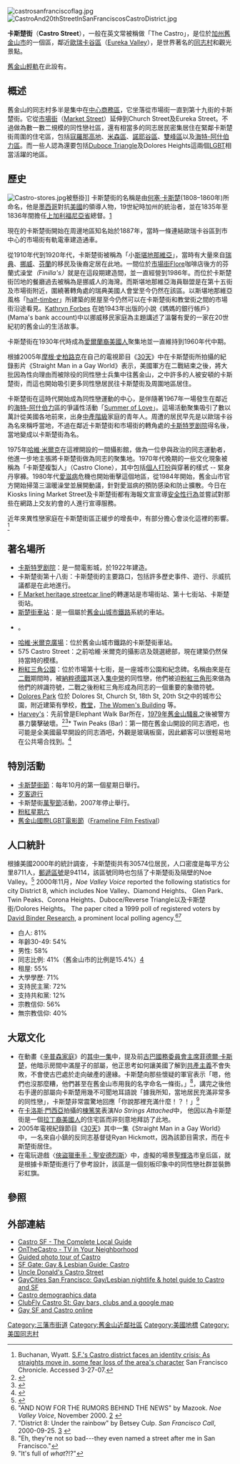 {{Link style|time=2015-12-11T05:12:54+00:00}}
[[File:castrosanfranciscoflag.jpg|thumb]]
[[File:CastroAnd20thStreetInSanFranciscosCastroDistrict.jpg|thumb]]

'''卡斯楚街'''（'''Castro Street'''），一般在英文常被稱做「The Castro」，是位於[[加州|加州]][[舊金山市|舊金山市]]的一個區，鄰近[[歐瑞卡谷區|歐瑞卡谷區]]（[[:en:Eureka_Valley_(San_Francisco)|Eureka Valley]]），是世界著名的[[同志村|同志村]]和觀光景點。

[[舊金山輕軌|舊金山輕軌]]在此設有{{Link-en|卡斯楚街站|Castro Street Station|同名車站}}。

== 概述 ==
舊金山的同志村多半是集中在[[中心商務區|中心商務區]]，它坐落從市場街一直到第十九街的卡斯楚街。它從[[市場街_(三藩市)|市場街]]（[[:en:Market_Street,_San_Francisco,_California|Market Street]]）延伸到Church Street及Eureka Street。不過做為數一數二規模的同性戀社區，還有相當多的同志居民密集居住在緊鄰卡斯楚街周圍的住宅區，包括[[:en:Corona_Heights,_San_Francisco,_California|寇羅那高地]]、[[米森區|米森區]]、[[諾耶谷區|諾耶谷區]]、[[雙峰_(舊金山)|雙峰區]]以及[[海特-阿什伯力區|海特-阿什伯力區]]。而一些人認為還要包括[[:en:Duboce_Triangle|Duboce Triangle]]及Dolores Heights這兩個[[LGBT|LGBT]]相當活躍的地區。

== 歷史 ==
[[File:Castro-stores.jpg|thumb]]被懸掛]]
卡斯楚街的名稱是由[[:en:José_Castro|何塞·卡斯楚]](1808–1860年)所命名，他是[[墨西哥|墨西哥]]對抗[[美國|美國]]的領導人物，19世紀時加州的統治者，並在1835年至1836年間擔任[[上加利福尼亞省|上加利福尼亞省]]總督。[http://www.sfmuseum.org/street/stnamesgdfgdfgdfgdf3.html] {{Wayback|url=http://www.sfmuseum.org/street/stnamesgdfgdfgdfgdf3.html |date=20200915074812 }}

現在的卡斯楚街開始在周邊地區知名始於1887年，當時一條連結歐瑞卡谷區到市中心的市場街有軌電車建造通車。 
 
從1910年代到1920年代，卡斯楚街被稱為「小[[斯堪地那維亞|斯堪地那維亞]]」，當時有大量來自[[瑞典|瑞典]]、[[挪威|挪威]]、[[芬蘭|芬蘭]]的移民及後裔定居在此地。一間位於[[:en:Market_Street_(San_Francisco,_California)|市場街]]Flore咖啡店後方的芬蘭式澡堂''（Finilla's）''就是在這段期建造間，並一直經營到1986年。而位於卡斯楚街凹地的餐廳過去被稱為是挪威人的海灣。而斯堪地那維亞海員聯盟是在第十五街及市場街附近，圍繞著轉角處的瑞典美國人會堂至今仍然在該區。以斯堪地那維亞風格「[[:en:Timber|half-timber]]」所建築的房屋至今仍然可以在卡斯楚街和教堂街之間的市場街沿途看見。[[:en:Kathryn_Forbes|Kathryn Forbes]] 在她1943年出版的小說《媽媽的銀行帳戶》(Mama's bank account)中以挪威移民家庭為主題講述了溫馨有愛的一家在20世紀初的舊金山的生活故事。

卡斯楚街在1930年代時成為[[愛爾蘭裔美國人|愛爾蘭裔美國人]]聚集地並一直維持到1960年代中期。

根據2005年[[摩根·史柏路克|摩根·史柏路克]]在自己的電視節目《[[:en:30_Days|30天]]》中在卡斯楚街所拍攝的紀錄影片《Straight Man in a Gay World》表示，美國軍方在二戰結束之後，將大批因為性向理由而被除役的同性戀士兵集中往舊金山，之中許多的人被安頓的卡斯楚街，而這也開始吸引更多同性戀居民往卡斯楚街及周圍地區居住。

卡斯楚街在這時代開始成為同性戀運動的中心，是伴隨著1967年一場發生在鄰近的[[海特-阿什伯力|海特-阿什伯力]]區的爭議性活動「[[:en:Summer_of_Love|Summer of Love]]」。這場活動聚集吸引了數以萬計從美國各地前來，出身[[中產階級|中產階級]]家庭的青年人。周遭的居民早先是以歐瑞卡谷為名來稱呼當地，不過在鄰近卡斯楚街和市場街的轉角處的[[卡斯特罗剧院|卡斯特罗剧院]]得名後，當地變成以卡斯楚街為名。 

1975年[[哈維·米爾克|哈維·米爾克]]在這裡開設的一間攝影館，做為一位參與政治的同志運動者，他進一步地主張將卡斯楚街做為同志的聚集地。1970年代晚期的一些文化現象被稱為「卡斯楚複製人」（Castro Clone），其中包括[[個人打扮|個人打扮]]與穿著的樣式 -- 緊身丹寧褲。1980年代[[愛滋病|愛滋病]]危機也開始衝擊這個地區，從1984年開始，舊金山市官方開始掃蕩三溫暖澡堂並展開動議，針對愛滋病的預防感染和防止擴散。今日在Kiosks lining Market Street及卡斯楚街都有海報文宣宣導[[安全性行為|安全性行為]]並嘗試對那些在網路上交友約會的人進行宣導服務。

近年來異性戀家庭在卡斯楚街區正緩步的增長中，有部分擔心會淡化這裡的影響。<ref>Buchanan, Wyatt. [http://www.sfgate.com/cgi-bin/article.cgi?file=/c/a/2007/02/25/MNG2DOATDK1.DTL S.F.'s Castro district faces an identity crisis: As straights move in, some fear loss of the area's character] {{Wayback|url=http://www.sfgate.com/cgi-bin/article.cgi?file=%2Fc%2Fa%2F2007%2F02%2F25%2FMNG2DOATDK1.DTL |date=20120411222910 }} San Francisco Chronicle. Accessed 3-27-07.</ref>

== 著名場所 ==
<!--- Notable location need some reason to be listed here if they don't have an article. --->
* [[卡斯特罗剧院|卡斯特罗剧院]]：是一間電影城，於1922年建造。
* 卡斯楚街第十八街：卡斯楚街的主要路口，包括許多歷史事件、遊行、示威抗議都是在此地進行。
* [[:en:F_Market|F Market heritage streetcar line]]的轉運站是市場街站、第十七街站、卡斯楚街站。
* [[斯楚街車站|斯楚街車站]]：是一個屬於[[舊金山城市鐵路|舊金山城市鐵路]]系統的車站。
* {{link-en|哈特福德街禪宗中心|Hartford Street Zen Centre}}。
* [[哈維·米爾克廣場|哈維·米爾克廣場]]：位於舊金山城市鐵路的卡斯楚街車站。
* 575 Castro Street：之前哈維·米爾克的攝影店及競選總部，現在建築仍然保持當時的模樣。
* [[粉紅三角公園|粉紅三角公園]]：位於市場第十七街，是一座城市公園和紀念碑。名稱由來是在[[二戰|二戰]]期間時，被[[納粹德國|納粹德國]]其送入[[集中營|集中營]]的同性戀，他們被迫[[粉紅三角形|粉紅三角形]]來做為他們的辨識符號，二戰之後粉紅三角形成為同志的一個重要的象徵符號。 
* [[Dolores_Park|Dolores Park]] 位於 Dolores St, Church St, 18th St, 20th St之中的城市公園，附近建築有學校，[[教堂|教堂]]，[[:en:_The_Women's_Building|The Women's Building]] 等。
* [[:en:Harvey's_(Bar)|Harvey's]]：先前曾是Elephant Walk Bar所在，[[1979年舊金山騷亂|1979年舊金山騷亂]]之後被警方暴力襲擊破壞。<ref name="Harvey's Marks 10">{{cite web |last=Davis |first=Kevin |title=Harvey's Marks 10 Years |publisher=[[Bay_Area_Reporter|Bay Area Reporter]] |date=2007-06-10 |page=13 |url=http://www.ebar.com/news/article.php?article=650&sec=news |accessdate=2008-01-30 |archive-date=2019-07-23 |archive-url=https://web.archive.org/web/20190723100752/https://www.ebar.com/news/article.php?article=650&sec=news |dead-url=no }}</ref><ref name="The Gay Pride 2000">{{cite web |last=Rogers |first=Fred |title=The Gay Pride 2000: Elephant Walk Took Brunt of Police Attack in the Castro |publisher=[[San_Francisco_Examiner|San Francisco Examiner]] |year=2000 |url=http://thecastro.net/milk/rogers.html |accessdate=2008-04-10 |archive-date=2020-01-25 |archive-url=https://web.archive.org/web/20200125060813/http://thecastro.net/milk/rogers.html |dead-url=no }}</ref>* Twin Peaks (Bar)：第一間在舊金山開設的同志酒吧，也可能是全美國最早開設的同志酒吧，外觀是玻璃板窗，因此顧客可以很輕易地在公共場合找到。<ref name="Queer Sites">{{cite book |last=Higgs |first=David |page=180 |isbn=9780415158978 |title=Queer Sites: Gay Urban Histories Since 1600 |publisher=Routledge |year=1999 |url=http://books.google.com/books?id=BeKncyQyBEwC |accessdate=2008-08-18 |archive-date=2020-07-27 |archive-url=https://web.archive.org/web/20200727180516/https://books.google.com/books?id=BeKncyQyBEwC |dead-url=no }}</ref>

== 特別活動 ==
* [[:en:Castro_Street_Fair|卡斯楚街節]]：每年10月的第一個星期日舉行。
* [[:en:Dyke_March|歹客遊行]]
* 卡斯楚街[[萬聖節|萬聖節]]活動，2007年停止舉行。
* [[:en:Pink_Saturday|粉紅星期六]]
* [[舊金山國際LGBT電影節|舊金山國際LGBT電影節]]（[[:en:Frameline_Film_Festival|Frameline Film Festival]]）

== 人口統計 ==
根據美國2000年的統計調查，卡斯楚街共有30574位居民，人口密度是每平方公里8711人，[[美國郵區編號|郵遞區號]]是94114，該區號同時也包括了卡斯楚街及隔壁的Noe Valley。<ref>{{Cite web |url=http://factfinder.census.gov/servlet/GCTTable?_bm=y&-context=gct&-ds_name=DEC_2000_SF1_U&-CONTEXT=gct&-mt_name=DEC_2000_SF1_U_GCTPH1_US25&-tree_id=4001&-redoLog=true&-_caller=geoselect&-geo_id=85000US941&-format=ZI-1&-_lang=en |title=存档副本 |access-date=2008-09-16 |archive-url=https://archive.today/20200212034634/http://factfinder.census.gov/servlet/GCTTable?_bm=y&-context=gct&-ds_name=DEC_2000_SF1_U&-CONTEXT=gct&-mt_name=DEC_2000_SF1_U_GCTPH1_US25&-tree_id=4001&-redoLog=true&-_caller=geoselect&-geo_id=85000US941&-format=ZI-1&-_lang=en |archive-date=2020-02-12 |dead-url=yes }}</ref> 2000年11月，''Noe Valley Voice'' reported the following statistics for city District 8, which includes Noe Valley、Diamond Heights、 Glen Park、Twin Peaks、Corona Heights、Duboce/Reverse Triangle以及卡斯楚街/Dolores Heights。 The paper cited a 1999 poll of registered voters by [[David_Binder_Research|David Binder Research]], a prominent local polling agency.<ref>"AND NOW FOR THE RUMORS BEHIND THE NEWS" by Mazook.  ''Noe Valley Voice'', November 2000. [http://www.noevalleyvoice.com/2000/November/rumo.html] {{Wayback|url=http://www.noevalleyvoice.com/2000/November/rumo.html |date=20160303171629 }}</ref><ref>"District 8: Under the rainbow" by Betsey Culp. ''San Francisco Call'', 2000-09-25. [http://www.sfcall.com/issues%202000/9.25.00%20D8.htm] {{Wayback|url=http://www.sfcall.com/issues%202000/9.25.00%20D8.htm |date=20201201013520 }}</ref>

* 白人: 81%
* 年齡30-49: 54%
* 男性: 58%
* 同志比例: 41%（舊金山市的比例是15.4%）[https://web.archive.org/web/20071217195820/http://www.sovo.com/2006/11-24/news/localnews/rise.cfm]
* 租屋: 55%
* 大學學歷: 71%
* 支持民主黨: 72%
* 支持共和黨: 12%
* 宗教信仰: 56%
* 無宗教信仰: 40%

== 大眾文化 ==
* 在動畫《[[辛普森家庭|辛普森家庭]]》的[[:en:The_Trouble_With_Trillions|其中一集]]中，提及前[[古巴|古巴]][[古巴國務委員會主席|國務委員會主席]][[菲德爾·卡斯楚|菲德爾·卡斯楚]]，他暗示房間中滿屋子的部屬，他正思考如何讓美國了解到[[共產主義|共產主義]]不會失敗，不會使古巴處於走向破產的邊緣。卡斯楚向那些懷疑的軍官表示「嗯，他們也沒那麼糟，他們甚至在舊金山市用我的名字命名一條街。」<ref>"Eh, they're not so bad---they even named a street after me in San Francisco."</ref>，講完之後他右手邊的部屬向卡斯楚用幾不可聞地耳語說「據我所知，當地居民充滿非常多的同性戀」，卡斯楚非常震驚地回應「你說那裡充滿什麼！？！」<ref>"It's full of ''what''?!?"</ref>
* 在[[卡洛斯·門西亞|卡洛斯·門西亞]]拍攝的[[棟篤笑|棟篤笑]]表演''No Strings Attached''中， 他因以為卡斯楚街是一個[[拉丁裔美國人|拉丁裔美國人]]的住宅區而非刻意地拜訪了此地。
* 2005年電視紀錄節目《[[:en:30_Days|30天]]》其中一集《Straight Man in a Gay World》中，一名來自小鎮的反同志基督徒Ryan Hickmott，因為該節目需求，而在卡斯楚街居住。
* 在電玩遊戲〈[[俠盜獵車手：聖安德烈斯|俠盜獵車手：聖安德烈斯]]〉中，虛擬的場景[[聖輝洛|聖輝洛]]市皇后區，就是根據卡斯楚街進行了參考設計，該區是一個刻板印象中的同性戀社群並裝飾彩虹旗。

== 參照 ==
{{reflist|2}}

== 外部連結 ==
{{commonscat|The Castro, San Francisco}}
* [https://web.archive.org/web/20060718201240/http://www.castrosf.org/ Castro SF - The Complete Local Guide]
* [https://web.archive.org/web/20081007160301/http://www.onthecastro.com/ OnTheCastro - TV in Your Neighborhood]
* [https://web.archive.org/web/20080514052133/http://www.dreamworld.org/sfguide/Neighborhoods/Castro/ Guided photo tour of Castro]
* [http://www.sfgate.com/eguide/gay/pages/castro.shtml SF Gate: Gay & Lesbian Guide: Castro]{{Wayback|url=http://www.sfgate.com/eguide/gay/pages/castro.shtml |date=20000816070035 }}
* [http://thecastro.net/ Uncle Donald's Castro Street] {{Wayback|url=http://thecastro.net/ |date=20201210122150 }}
* [http://sanfrancisco.gaycities.com/ GayCities San Francisco: Gay/Lesbian nightlife & hotel guide to Castro and SF] {{Wayback|url=http://sanfrancisco.gaycities.com/ |date=20210225193335 }}
* [http://www.movoto.com/Neighborhood/CA/San%20Francisco/94114/Please%20enter%20address.htm Castro demographics data] {{Wayback|url=http://www.movoto.com/Neighborhood/CA/San%20Francisco/94114/Please%20enter%20address.htm |date=20160527063255 }}
* [http://clubfly.com/gaybars/94114-san_francisco-CA/?zoom=2 ClubFly Castro St: Gay bars, clubs and a google map] {{Wayback|url=http://clubfly.com/gaybars/94114-san_francisco-CA/?zoom=2 |date=20200918072534 }}
* [http://www.edgesanfrancisco.com/ Gay SF and Castro online]{{Wayback|url=http://www.edgesanfrancisco.com/ |date=20081106223652 }}

{{舊金山近鄰社區}}
{{舊金山景點}}

{{DEFAULTSORT:Castro Street}}
[[Category:三藩市街道|Category:三藩市街道]]
[[Category:舊金山近鄰社區|Category:舊金山近鄰社區]]
[[Category:美國地標|Category:美國地標]]
[[Category:美国同志村|Category:美国同志村]]